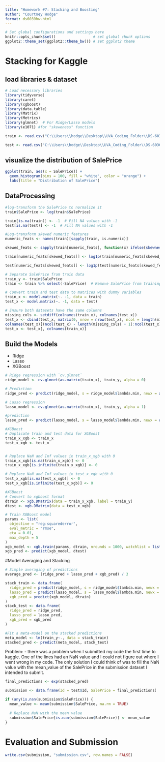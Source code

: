 ```yaml
---
title: "Homework #7: Stacking and Boosting" 
author: "Courtney Hodge"
format: ds6030hw-html
---
```


```r
# Set global configurations and settings here
knitr::opts_chunk$set()                 # set global chunk options
ggplot2::theme_set(ggplot2::theme_bw()) # set ggplot2 theme
```


# Stacking for Kaggle

## load libraries & dataset
```r
# Load necessary libraries
library(tidyverse)
library(caret)
library(xgboost)
library(data.table)
library(Matrix)
library(Metrics)
library(glmnet)  # For Ridge/Lasso models
library(e1071) #for "skeweness" function
```


```r
train <- read.csv("C:\\Users\\hodge\\Desktop\\UVA_Coding_Folder\\DS-6030-Statistical-Learning\\HW7_train.csv")

test <- read.csv("C:\\Users\\hodge\\Desktop\\UVA_Coding_Folder\\DS-6030-Statistical-Learning\\HW7_test.csv")
```

## visualize the distribution of SalePrice

```r
ggplot(train, aes(x = SalePrice)) +
  geom_histogram(bins = 100, fill = "white", color = "orange") +
  labs(title = "Distribution of SalePrice")
```

## DataProcessing   
```r
#log-transform the SalePrice to normalize it
train$SalePrice <- log(train$SalePrice)

train[is.na(train)] <- -1  # Fill NA values with -1
test[is.na(test)] <- -1  # Fill NA values with -1

#Log-transform skewed numeric features
numeric_feats <- names(train)[sapply(train, is.numeric)]

skewed_feats <- sapply(train[numeric_feats], function(x) ifelse(skewness(x, na.rm = TRUE) > 0.75, TRUE, FALSE))

train[numeric_feats[skewed_feats]] <- log1p(train[numeric_feats[skewed_feats]])

test[numeric_feats[skewed_feats]] <- log1p(test[numeric_feats[skewed_feats]])
```

```r
# Separate SalePrice from train data
train_y <- train$SalePrice
train <- train %>% select(-SalePrice)  # Remove SalePrice from training data

# Convert train and test data to matrices with dummy variables
train_x <- model.matrix(~. -1, data = train)
test_x <- model.matrix(~. -1, data = test)

# Ensure both datasets have the same columns
missing_cols <- setdiff(colnames(train_x), colnames(test_x))
test_x <- cbind(test_x, matrix(0, nrow = nrow(test_x), ncol = length(missing_cols)))
colnames(test_x)[(ncol(test_x) - length(missing_cols) + 1):ncol(test_x)] <- missing_cols
test_x <- test_x[, colnames(train_x)]


```

## Build the Models
- Ridge
- Lasso
- XGBoost
```r
# Ridge regression with `cv.glmnet`
ridge_model <- cv.glmnet(as.matrix(train_x), train_y, alpha = 0)

# Prediction
ridge_pred <- predict(ridge_model, s = ridge_model$lambda.min, newx = as.matrix(test_x))
```

```r
# Lasso regression
lasso_model <- cv.glmnet(as.matrix(train_x), train_y, alpha = 1)

#prediction
lasso_pred <- predict(lasso_model, s = lasso_model$lambda.min, newx = as.matrix(test_x))
```




```r
#XGBoost
# Duplicate train and test data for XGBoost
train_x_xgb <- train_x
test_x_xgb <- test_x


# Replace NaN and Inf values in train_x_xgb with 0
train_x_xgb[is.na(train_x_xgb)] <- 0
train_x_xgb[is.infinite(train_x_xgb)] <- 0

# Replace NaN and Inf values in test_x_xgb with 0
test_x_xgb[is.na(test_x_xgb)] <- 0
test_x_xgb[is.infinite(test_x_xgb)] <- 0
```

```r
#XGBoost
# Convert to xgboost format
dtrain <- xgb.DMatrix(data = train_x_xgb, label = train_y)
dtest <- xgb.DMatrix(data = test_x_xgb)

# Train XGBoost model
params <- list(
  objective = "reg:squarederror",
  eval_metric = "rmse",
  eta = 0.01,
  max_depth = 5
)
xgb_model <- xgb.train(params, dtrain, nrounds = 1000, watchlist = list(train = dtrain), early_stopping_rounds = 50)
xgb_pred <- predict(xgb_model, dtest)
```

#Model Averaging and Stacking
```r
# Simple averaging of predictions
average_pred <- (ridge_pred + lasso_pred + xgb_pred) / 3
```

```r
stack_train <- data.frame(
  ridge_pred = predict(ridge_model, s = ridge_model$lambda.min, newx = as.matrix(train_x)),
  lasso_pred = predict(lasso_model, s = lasso_model$lambda.min, newx = as.matrix(train_x)),
  xgb_pred = predict(xgb_model, dtrain)
)
stack_test <- data.frame(
  ridge_pred = ridge_pred,
  lasso_pred = lasso_pred,
  xgb_pred = xgb_pred
)

#Fit a meta-model on the stacked predictions
meta_model <- lm(train_y~., data = stack_train)
stacked_pred <- predict(meta_model, stack_test)
```

Problem:
- there was a problem when I submitted my code the first time to kaggle. One of the lines had an NaN value and I could not figure out where I went wrong in my code. The only solution I could think of was to fill the NaN value with the mean_value of the SalePrice in the submission dataset I intended to submit. 

```r
final_predictions <- exp(stacked_pred)

submission <- data.frame(Id = test$Id, SalePrice = final_predictions)

if (any(is.nan(submission$SalePrice))) {
  mean_value <- mean(submission$SalePrice, na.rm = TRUE)
  
  # Replace NaN with the mean value
  submission$SalePrice[is.nan(submission$SalePrice)] <- mean_value
}
```


# Evaluation and Submission
```r
write.csv(submission, "submission.csv", row.names = FALSE)
```

